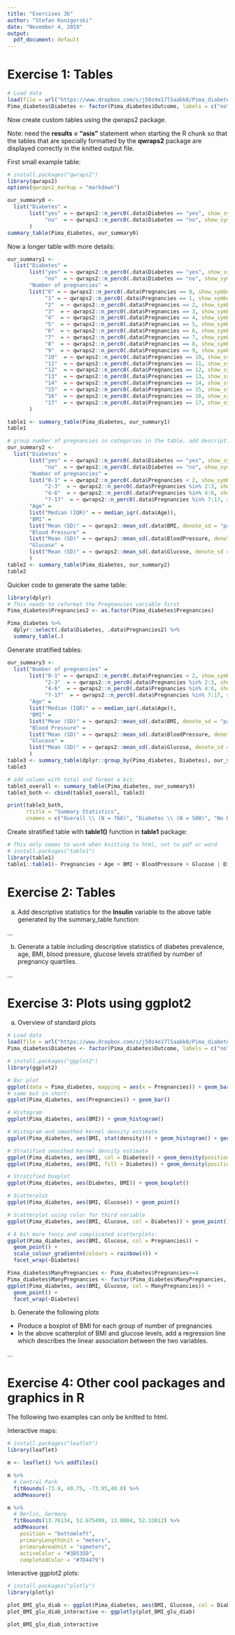```yaml
---
title: "Exercises 3b"
author: "Stefan Konigorski"
date: "November 4, 2019"
output:
  pdf_document: default
---
```


# Exercise 1: Tables

```r
# Load data
load(file = url("https://www.dropbox.com/s/j50z4e17l5aabk8/Pima_diabetes.RData?dl=1"))
Pima_diabetes$Diabetes <- factor(Pima_diabetes$Outcome, labels = c("no", "yes"))
```

Now create custom tables using the qwraps2 package.

Note: need the **results = "asis"** statement when starting the R chunk so that the tables that are specially formatted by the **qwraps2** package are displayed correctly in the knitted output file. 

First small example table:

```r
# install.packages("qwraps2")
library(qwraps2)
options(qwraps2_markup = "markdown")

our_summary0 <-
  list("Diabetes" =
       list("yes" = ~ qwraps2::n_perc0(.data$Diabetes == "yes", show_symbol = TRUE, na_rm = TRUE),
            "no"  = ~ qwraps2::n_perc0(.data$Diabetes == "no", show_symbol = TRUE, na_rm = TRUE))
       )
summary_table(Pima_diabetes, our_summary0)
```

Now a longer table with more details: 

```r
our_summary1 <-
  list("Diabetes" =
       list("yes" = ~ qwraps2::n_perc0(.data$Diabetes == "yes", show_symbol = TRUE, na_rm = TRUE),
            "no"  = ~ qwraps2::n_perc0(.data$Diabetes == "no", show_symbol = TRUE, na_rm = TRUE)),
       "Number of pregnancies" =
       list("0" = ~ qwraps2::n_perc0(.data$Pregnancies == 0, show_symbol = TRUE, na_rm = TRUE),
            "1" = ~ qwraps2::n_perc0(.data$Pregnancies == 1, show_symbol = TRUE, na_rm = TRUE),
            "2"  = ~ qwraps2::n_perc0(.data$Pregnancies == 2, show_symbol = TRUE, na_rm = TRUE),
            "3"  = ~ qwraps2::n_perc0(.data$Pregnancies == 3, show_symbol = TRUE, na_rm = TRUE),
            "4"  = ~ qwraps2::n_perc0(.data$Pregnancies == 4, show_symbol = TRUE, na_rm = TRUE),
            "5"  = ~ qwraps2::n_perc0(.data$Pregnancies == 5, show_symbol = TRUE, na_rm = TRUE),
            "6"  = ~ qwraps2::n_perc0(.data$Pregnancies == 6, show_symbol = TRUE, na_rm = TRUE),
            "7"  = ~ qwraps2::n_perc0(.data$Pregnancies == 7, show_symbol = TRUE, na_rm = TRUE),
            "8"  = ~ qwraps2::n_perc0(.data$Pregnancies == 8, show_symbol = TRUE, na_rm = TRUE),
            "9"  = ~ qwraps2::n_perc0(.data$Pregnancies == 9, show_symbol = TRUE, na_rm = TRUE),
            "10"  = ~ qwraps2::n_perc0(.data$Pregnancies == 10, show_symbol = TRUE, na_rm = TRUE),
            "11"  = ~ qwraps2::n_perc0(.data$Pregnancies == 11, show_symbol = TRUE, na_rm = TRUE),
            "12"  = ~ qwraps2::n_perc0(.data$Pregnancies == 12, show_symbol = TRUE, na_rm = TRUE),
            "13"  = ~ qwraps2::n_perc0(.data$Pregnancies == 13, show_symbol = TRUE, na_rm = TRUE),
            "14"  = ~ qwraps2::n_perc0(.data$Pregnancies == 14, show_symbol = TRUE, na_rm = TRUE),
            "15"  = ~ qwraps2::n_perc0(.data$Pregnancies == 15, show_symbol = TRUE, na_rm = TRUE),
            "16"  = ~ qwraps2::n_perc0(.data$Pregnancies == 16, show_symbol = TRUE, na_rm = TRUE),
            "17"  = ~ qwraps2::n_perc0(.data$Pregnancies == 17, show_symbol = TRUE, na_rm = TRUE))
       )

table1 <- summary_table(Pima_diabetes, our_summary1)
table1

# group number of pregnancies in categories in the table, add descriptives for other variables: mean & SD, median and IQR for age
our_summary2 <-
  list("Diabetes" =
       list("yes" = ~ qwraps2::n_perc0(.data$Diabetes == "yes", show_symbol = TRUE, na_rm = TRUE),
            "no"  = ~ qwraps2::n_perc0(.data$Diabetes == "no", show_symbol = TRUE, na_rm = TRUE)),
       "Number of pregnancies" =
       list("0-1" = ~ qwraps2::n_perc0(.data$Pregnancies < 2, show_symbol = TRUE, na_rm = TRUE),
            "2-3"  = ~ qwraps2::n_perc0(.data$Pregnancies %in% 2:3, show_symbol = TRUE, na_rm = TRUE),
            "4-6"  = ~ qwraps2::n_perc0(.data$Pregnancies %in% 4:6, show_symbol = TRUE, na_rm = TRUE),
            "7-17"  = ~ qwraps2::n_perc0(.data$Pregnancies %in% 7:17, show_symbol = TRUE, na_rm = TRUE)),
       "Age" =
       list("Median (IQR)" = ~ median_iqr(.data$Age)),
       "BMI" =
       list("Mean (SD)" = ~ qwraps2::mean_sd(.data$BMI, denote_sd = "paren", na_rm = TRUE, show_n = "never")),
       "Blood Pressure" =
       list("Mean (SD)" = ~ qwraps2::mean_sd(.data$BloodPressure, denote_sd = "paren", na_rm = TRUE, show_n = "never")),
       "Glucose" =
       list("Mean (SD)" = ~ qwraps2::mean_sd(.data$Glucose, denote_sd = "paren", na_rm = TRUE, show_n = "never"))
       )
table2 <- summary_table(Pima_diabetes, our_summary2)
table2
```

Quicker code to generate the same table:

```r
library(dplyr)
# This needs to reformat the Pregnancies variable first
Pima_diabetes$Pregnancies2 <- as.factor(Pima_diabetes$Pregnancies)

Pima_diabetes %>%
  dplyr::select(.data$Diabetes, .data$Pregnancies2) %>%
  summary_table(.)
```

Generate stratified tables:

```r
our_summary3 <-
  list("Number of pregnancies" =
       list("0-1" = ~ qwraps2::n_perc0(.data$Pregnancies < 2, show_symbol = TRUE, na_rm = TRUE),
            "2-3"  = ~ qwraps2::n_perc0(.data$Pregnancies %in% 2:3, show_symbol = TRUE, na_rm = TRUE),
            "4-6"  = ~ qwraps2::n_perc0(.data$Pregnancies %in% 4:6, show_symbol = TRUE, na_rm = TRUE),
            "7-17"  = ~ qwraps2::n_perc0(.data$Pregnancies %in% 7:17, show_symbol = TRUE, na_rm = TRUE)),
       "Age" =
       list("Median (IQR)" = ~ median_iqr(.data$Age)),
       "BMI" =
       list("Mean (SD)" = ~ qwraps2::mean_sd(.data$BMI, denote_sd = "paren", na_rm = TRUE, show_n = "never")),
       "Blood Pressure" =
       list("Mean (SD)" = ~ qwraps2::mean_sd(.data$BloodPressure, denote_sd = "paren", na_rm = TRUE, show_n = "never")),
       "Glucose" =
       list("Mean (SD)" = ~ qwraps2::mean_sd(.data$Glucose, denote_sd = "paren", na_rm = TRUE, show_n = "never"))
       )
table3 <- summary_table(dplyr::group_by(Pima_diabetes, Diabetes), our_summary3)
table3

# add column with total and format a bit:
table3_overall <- summary_table(Pima_diabetes, our_summary3)
table3_both <- cbind(table3_overall, table3)

print(table3_both,
      rtitle = "Summary Statistics",
      cnames = c("Overall \\ (N = 768)", "Diabetes \\ (N = 500)", "No Diabetes \\ (N = 268)"))
```

Create stratified table with **table1()** function in **table1** package:

```r
# This only seems to work when knitting to html, not to pdf or word
# install.packages("table1")
library(table1)
table1::table1(~ Pregnancies + Age + BMI + BloodPressure + Glucose | Diabetes, data = Pima_diabetes)
```

# Exercise 2: Tables

a) Add descriptive statistics for the **Insulin** variable to the above table generated by the summary_table function:

...

b) Generate a table including descriptive statistics of diabetes prevalence, age, BMI, blood pressure, glucose levels stratified by number of pregnancy quartiles.

...

# Exercise 3: Plots using ggplot2

a) Overview of standard plots 

```r
# Load data
load(file = url("https://www.dropbox.com/s/j50z4e17l5aabk8/Pima_diabetes.RData?dl=1"))
Pima_diabetes$Diabetes <- factor(Pima_diabetes$Outcome, labels = c("no", "yes"))

# install.packages("ggplot2")
library(ggplot2)

# Bar plot
ggplot(data = Pima_diabetes, mapping = aes(x = Pregnancies)) + geom_bar()
# same but in short:
ggplot(Pima_diabetes, aes(Pregnancies)) + geom_bar()

# Histogram
ggplot(Pima_diabetes, aes(BMI)) + geom_histogram()

# Histogram and smoothed kernel density estimate
ggplot(Pima_diabetes, aes(BMI, stat(density))) + geom_histogram() + geom_density(col = "red")

# Stratified smoothed kernel density estimate
ggplot(Pima_diabetes, aes(BMI, col = Diabetes)) + geom_density(position = "stack")
ggplot(Pima_diabetes, aes(BMI, fill = Diabetes)) + geom_density(position = "stack")

# Stratified boxplot
ggplot(Pima_diabetes, aes(Diabetes, BMI)) + geom_boxplot()

# Scatterplot
ggplot(Pima_diabetes, aes(BMI, Glucose)) + geom_point()

# Scatterplot using color for third variable
ggplot(Pima_diabetes, aes(BMI, Glucose, col = Diabetes)) + geom_point()

# A bit more fancy and complicated scatterplots:
ggplot(Pima_diabetes, aes(BMI, Glucose, col = Pregnancies)) + 
  geom_point() + 
  scale_colour_gradientn(colours = rainbow(4)) +
  facet_wrap(~Diabetes)

Pima_diabetes$ManyPregnancies <- Pima_diabetes$Pregnancies>=4
Pima_diabetes$ManyPregnancies <- factor(Pima_diabetes$ManyPregnancies, labels = c("< 4 Pregnancies", ">= 4 Pregnancies"))
ggplot(Pima_diabetes, aes(BMI, Glucose, col = ManyPregnancies)) + 
  geom_point() +
  facet_wrap(~Diabetes)
```

b) Generate the following plots

* Produce a boxplot of BMI for each group of number of pregnancies
* In the above scatterplot of BMI and glucose levels, add a regression line which describes the linear association between the two variables.

...

# Exercise 4: Other cool packages and graphics in R

The following two examples can only be knitted to html.

Interactive maps: 

```r
# install.packages("leaflet")
library(leaflet)

m <- leaflet() %>% addTiles()

m %>%
  # Central Park
  fitBounds(-73.9, 40.75, -73.95,40.8) %>%
  addMeasure()

m %>%
  # Berlin, Germany
  fitBounds(13.76134, 52.675499, 13.0884, 52.33812) %>%
  addMeasure(
    position = "bottomleft",
    primaryLengthUnit = "meters",
    primaryAreaUnit = "sqmeters",
    activeColor = "#3D535D",
    completedColor = "#7D4479")
```

Interactive ggplot2 plots:

```r
# install.packages("plotly")
library(plotly)

plot_BMI_glu_diab <- ggplot(Pima_diabetes, aes(BMI, Glucose, col = Diabetes)) + geom_point()
plot_BMI_glu_diab_interactive <- ggplotly(plot_BMI_glu_diab)

plot_BMI_glu_diab_interactive
```
